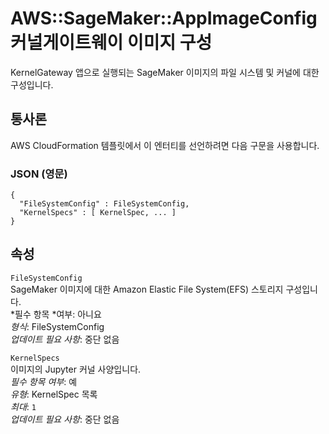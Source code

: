 # AWS::SageMaker::AppImageConfig 커널게이트웨이 이미지 구성

KernelGateway 앱으로 실행되는 SageMaker 이미지의 파일 시스템 및 커널에 대한 구성입니다.

## 통사론

AWS CloudFormation 템플릿에서 이 엔터티를 선언하려면 다음 구문을 사용합니다.

### JSON (영문)

```
{
  "FileSystemConfig" : FileSystemConfig,
  "KernelSpecs" : [ KernelSpec, ... ]
}
```

## 속성

`FileSystemConfig`  
SageMaker 이미지에 대한 Amazon Elastic File System(EFS) 스토리지 구성입니다.  
*필수 항목 *여부: 아니요  
_형식_: FileSystemConfig  
_업데이트 필요 사항_: 중단 없음

`KernelSpecs`  
이미지의 Jupyter 커널 사양입니다.  
_필수 항목 여부_: 예  
_유형_: KernelSpec 목록  
_최대_: `1`  
_업데이트 필요 사항_: 중단 없음
